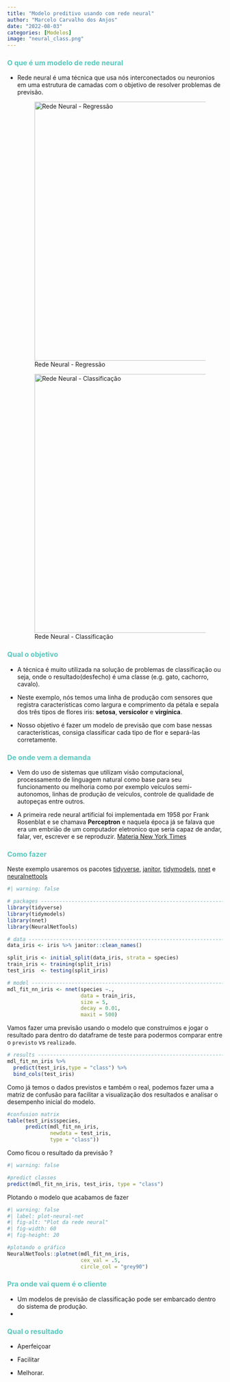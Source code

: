 ```yaml
---
title: "Modelo preditivo usando com rede neural"
author: "Marcelo Carvalho dos Anjos"
date: "2022-08-03"
categories: [Modelos]
image: "neural_class.png"
---
```


### [**O que é um modelo de rede neural**]{style="color: #5AC8BE ;"}

-   Rede neural é uma técnica que usa nós interconectados ou neuronios em uma estrutura de camadas com o objetivo de resolver problemas de previsão.

    ![Rede Neural - Regressão](neural_reg.png){width="605"}

    ![Rede Neural - Classificação](neural_class.png){width="605"}

### [**Qual o objetivo**]{style="color: #5AC8BE ;"}

-   A técnica é muito utilizada na solução de problemas de classificação ou seja, onde o resultado(desfecho) é uma classe (e.g. gato, cachorro, cavalo).

-   Neste exemplo, nós temos uma linha de produção com sensores que registra características como largura e comprimento da pétala e sepala dos três tipos de flores iris: **setosa**, **versicolor** e **virgínica**.

-   Nosso objetivo é fazer um modelo de previsão que com base nessas características, consiga classificar cada tipo de flor e separá-las corretamente.

### [**De onde vem a demanda**]{style="color: #5AC8BE ;"}

-   Vem do uso de sistemas que utilizam visão computacional, processamento de linguagem natural como base para seu funcionamento ou melhoria como por exemplo veículos semi-autonomos, linhas de produção de veículos, controle de qualidade de autopeças entre outros.

-   A primeira rede neural artificial foi implementada em 1958 por Frank Rosenblat e se chamava **Perceptron** e naquela época já se falava que era um embrião de um computador eletronico que seria capaz de andar, falar, ver, escrever e se reproduzir. [Materia New York Times](https://www.nytimes.com/1958/07/13/archives/electronic-brain-teaches-itself.html)

### [**Como fazer**]{style="color: #5AC8BE ;"}

Neste exemplo usaremos os pacotes [tidyverse](https://www.tidyverse.org/), [janitor](https://cran.r-project.org/web/packages/janitor/vignettes/janitor.html), [tidymodels](https://www.tidymodels.org/), [nnet](https://cran.r-project.org/web/packages/nnet/index.html) e [neuralnettools](https://www.jstatsoft.org/article/view/v085i11)

```r
#| warning: false

# packages -------------------------------------------------------------
library(tidyverse)
library(tidymodels)
library(nnet)
library(NeuralNetTools)

# data -------------------------------------------------------------------
data_iris <- iris %>% janitor::clean_names()

split_iris <- initial_split(data_iris, strata = species)
train_iris <- training(split_iris)
test_iris  <- testing(split_iris)

# model ------------------------------------------------------------------
mdl_fit_nn_iris <- nnet(species ~., 
                        data = train_iris, 
                        size = 5, 
                        decay = 0.01, 
                        maxit = 500)

```

Vamos fazer uma previsão usando o modelo que construímos e jogar o resultado para dentro do dataframe de teste para podermos comparar entre o `previsto` vs `realizado`.

```r
# results ----------------------------------------------------------------
mdl_fit_nn_iris %>% 
  predict(test_iris,type = "class") %>%
  bind_cols(test_iris)
```

Como já temos o dados previstos e também o real, podemos fazer uma a matriz de confusão para facilitar a visualização dos resultados e analisar o desempenho inicial do modelo.

```r
#confusion matrix
table(test_iris$species,
      predict(mdl_fit_nn_iris,
              newdata = test_iris, 
              type = "class"))
```

Como ficou o resultado da previsão ?

```r
#| warning: false

#predict classes
predict(mdl_fit_nn_iris, test_iris, type = "class")

```

Plotando o modelo que acabamos de fazer

```r
#| warning: false
#| label: plot-neural-net
#| fig-alt: "Plot da rede neural"
#| fig-width: 60
#| fig-height: 20

#plotando o gráfico
NeuralNetTools::plotnet(mdl_fit_nn_iris,
                        cex_val = .5,
                        circle_col = "grey90")

```

### [**Pra onde vai quem é o cliente**]{style="color: #5AC8BE ;"}

-   Um modelos de previsão de classificação pode ser embarcado dentro do sistema de produção.
-   

### [**Qual o resultado**]{style="color: #5AC8BE ;"}

-   Aperfeiçoar

-   Facilitar

-   Melhorar.

